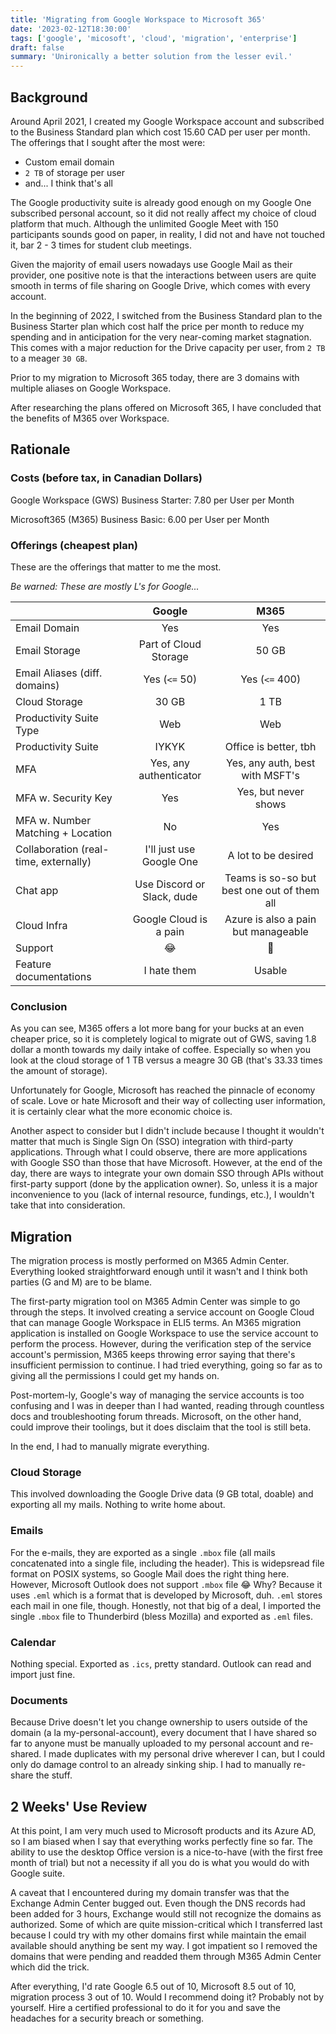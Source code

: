 ```yaml
---
title: 'Migrating from Google Workspace to Microsoft 365'
date: '2023-02-12T18:30:00'
tags: ['google', 'micosoft', 'cloud', 'migration', 'enterprise']
draft: false
summary: 'Unironically a better solution from the lesser evil.'
---
```


## Background

Around April 2021, I created my Google Workspace account and subscribed to the Business Standard plan which cost 15.60 CAD per user per month. The offerings that I sought after the most were:

- Custom email domain
- `2 TB` of storage per user
- and... I think that's all

The Google productivity suite is already good enough on my Google One subscribed personal account, so it did not really affect my choice of cloud platform that much. Although the unlimited Google Meet with 150 participants sounds good on paper, in reality, I did not and have not touched it, bar 2 - 3 times for student club meetings.

Given the majority of email users nowadays use Google Mail as their provider, one positive note is that the interactions between users are quite smooth in terms of file sharing on Google Drive, which comes with every account.

In the beginning of 2022, I switched from the Business Standard plan to the Business Starter plan which cost half the price per month to reduce my spending and in anticipation for the very near-coming market stagnation. This comes with a major reduction for the Drive capacity per user, from `2 TB` to a meager `30 GB`.

Prior to my migration to Microsoft 365 today, there are 3 domains with multiple aliases on Google Workspace.

After researching the plans offered on Microsoft 365, I have concluded that the benefits of M365 over Workspace.

## Rationale

### Costs (before tax, in Canadian Dollars)

Google Workspace (GWS) Business Starter: 7.80 per User per Month

Microsoft365 (M365) Business Basic: 6.00 per User per Month

### Offerings (cheapest plan)

These are the offerings that matter to me the most.

_Be warned: These are mostly L's for Google..._

|                                       |           Google           |                    M365                     |
| ------------------------------------- | :------------------------: | :-----------------------------------------: |
| Email Domain                          |            Yes             |                     Yes                     |
| Email Storage                         |   Part of Cloud Storage    |                    50 GB                    |
| Email Aliases (diff. domains)         |       Yes (`<=` 50)        |               Yes (`<=` 400)                |
| Cloud Storage                         |           30 GB            |                    1 TB                     |
| Productivity Suite Type               |            Web             |                     Web                     |
| Productivity Suite                    |           IYKYK            |            Office is better, tbh            |
| MFA                                   |   Yes, any authenticator   |       Yes, any auth, best with MSFT's       |
| MFA w. Security Key                   |            Yes             |            Yes, but never shows             |
| MFA w. Number Matching + Location     |             No             |                     Yes                     |
| Collaboration (real-time, externally) |  I'll just use Google One  |             A lot to be desired             |
| Chat app                              | Use Discord or Slack, dude | Teams is so-so but best one out of them all |
| Cloud Infra                           |   Google Cloud is a pain   |     Azure is also a pain but manageable     |
| Support                               |             😂             |                     🤔                      |
| Feature documentations                |        I hate them         |                   Usable                    |

### Conclusion

As you can see, M365 offers a lot more bang for your bucks at an even cheaper price, so it is completely logical to migrate out of GWS, saving 1.8 dollar a month towards my daily intake of coffee. Especially so when you look at the cloud storage of 1 TB versus a meagre 30 GB (that's 33.33 times the amount of storage).

Unfortunately for Google, Microsoft has reached the pinnacle of economy of scale. Love or hate Microsoft and their way of collecting user information, it is certainly clear what the more economic choice is.

Another aspect to consider but I didn't include because I thought it wouldn't matter that much is Single Sign On (SSO) integration with third-party applications. Through what I could observe, there are more applications with Google SSO than those that have Microsoft. However, at the end of the day, there are ways to integrate your own domain SSO through APIs without first-party support (done by the application owner). So, unless it is a major inconvenience to you (lack of internal resource, fundings, etc.), I wouldn't take that into consideration.

## Migration

The migration process is mostly performed on M365 Admin Center. Everything looked straightforward enough until it wasn't and I think both parties (G and M) are to be blame.

The first-party migration tool on M365 Admin Center was simple to go through the steps. It involved creating a service account on Google Cloud that can manage Google Workspace in ELI5 terms. An M365 migration application is installed on Google Workspace to use the service account to perform the process. However, during the verification step of the service account's permission, M365 keeps throwing error saying that there's insufficient permission to continue. I had tried everything, going so far as to giving all the permissions I could get my hands on.

Post-mortem-ly, Google's way of managing the service accounts is too confusing and I was in deeper than I had wanted, reading through countless docs and troubleshooting forum threads. Microsoft, on the other hand, could improve their toolings, but it does disclaim that the tool is still beta.

In the end, I had to manually migrate everything.

### Cloud Storage

This involved downloading the Google Drive data (9 GB total, doable) and exporting all my mails. Nothing to write home about.

### Emails

For the e-mails, they are exported as a single `.mbox` file (all mails concatenated into a single file, including the header). This is widepsread file format on POSIX systems, so Google Mail does the right thing here. However, Microsoft Outlook does not support `.mbox` file 😂 Why? Because it uses `.eml` which is a format that is developed by Microsoft, duh. `.eml` stores each mail in one file, though. Honestly, not that big of a deal, I imported the single `.mbox` file to Thunderbird (bless Mozilla) and exported as `.eml` files.

### Calendar

Nothing special. Exported as `.ics`, pretty standard. Outlook can read and import just fine.

### Documents

Because Drive doesn't let you change ownership to users outside of the domain (a la my-personal-account), every document that I have shared so far to anyone must be manually uploaded to my personal account and re-shared. I made duplicates with my personal drive wherever I can, but I could only do damage control to an already sinking ship. I had to manually re-share the stuff.

## 2 Weeks' Use Review

At this point, I am very much used to Microsoft products and its Azure AD, so I am biased when I say that everything works perfectly fine so far. The ability to use the desktop Office version is a nice-to-have (with the first free month of trial) but not a necessity if all you do is what you would do with Google suite.

A caveat that I encountered during my domain transfer was that the Exchange Admin Center bugged out. Even though the DNS records had been added for 3 hours, Exchange would still not recognize the domains as authorized. Some of which are quite mission-critical which I transferred last because I could try with my other domains first while maintain the email available should anything be sent my way. I got impatient so I removed the domains that were pending and readded them through M365 Admin Center which did the trick.

After everything, I'd rate Google 6.5 out of 10, Microsoft 8.5 out of 10, migration process 3 out of 10. Would I recommend doing it? Probably not by yourself. Hire a certified professional to do it for you and save the headaches for a security breach or something.
